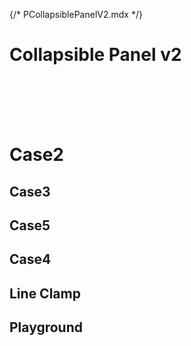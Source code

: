 {/* PCollapsiblePanelV2.mdx */}



<Meta of={PCollapsiblePanelV2Stories} />

# Collapsible Panel v2
<br/>
<br/>

<br/>
<br/>

# Case2
<Canvas of={PCollapsiblePanelV2Stories.Template2} />

## Case3
<Canvas of={PCollapsiblePanelV2Stories.Template3} />

## Case5
<Canvas of={PCollapsiblePanelV2Stories.Template5} />

## Case4
<Canvas of={PCollapsiblePanelV2Stories.Template4} />

## Line Clamp
<Canvas of={PCollapsiblePanelV2Stories.LineClamp} />

## Playground
<Canvas of={PCollapsiblePanelV2Stories.Playground} />
<Controls of={PCollapsiblePanelV2Stories.Playground} />
